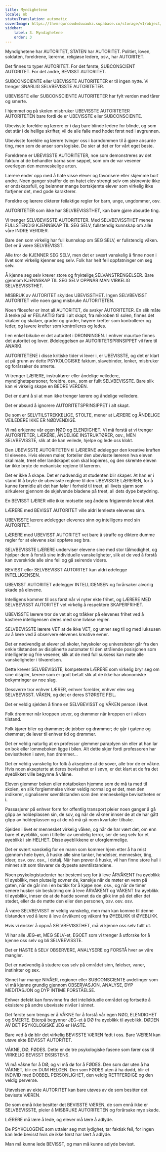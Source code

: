 ```yaml
---
title: Myndighetene
locale: nb
statusTranslation: automatic
coverImage: https://lhvmrqwrcowdvduuaukz.supabase.co/storage/v1/object/public/strapi-uploads/small_cover-educacion-fundamental.webp-2d51a7828a2b1309555be27f7e2a61a0.webp
sidebar:
    label: 3. Myndighetene
    order: 3
---
```

Myndighetene har AUTORITET, STATEN har AUTORITET. Politiet, loven, soldaten, foreldrene, lærerne, religiøse ledere, osv., har AUTORITET.

Det finnes to typer AUTORITET. For det første, SUBCONSCIENT AUTORITET. For det andre, BEVISST AUTORITET.

SUBCONSCIENTE eller UBEVISSTE AUTORITETER er til ingen nytte. Vi trenger SNARLIG SELVBEVISSTE AUTORITETER.

UBEVISSTE eller SUBCONSCIENTE AUTORITETER har fylt verden med tårer og smerte.

I hjemmet og på skolen misbruker UBEVISSTE AUTORITETER AUTORITETEN bare fordi de er UBEVISSTE eller SUBCONSCIENTE.

Ubevisste foreldre og lærere er i dag bare blinde ledere for blinde, og som det står i de hellige skrifter, vil de alle falle med hodet først ned i avgrunnen.

Ubevisste foreldre og lærere tvinger oss i barndommen til å gjøre absurde ting, men som de anser som logiske. De sier at det er for vårt eget beste.

Foreldrene er UBEVISSTE AUTORITETER, noe som demonstreres av det faktum at de behandler barna som søppel, som om de var vesener overlegen den menneskelige arten.

Lærere ender opp med å hate visse elever og favorisere eller skjemme bort andre. Noen ganger straffer de en hatet elev strengt selv om sistnevnte ikke er ondskapsfull, og belønner mange bortskjemte elever som virkelig ikke fortjener det, med gode karakterer.

Foreldre og lærere dikterer feilaktige regler for barn, unge, ungdommer, osv.

AUTORITETER som ikke har SELVBEVISSTHET, kan bare gjøre absurde ting.

Vi trenger SELVBEVISSTE AUTORITETER. Med SELVBEVISSTHET menes FULLSTENDIG KJENNSKAP TIL SEG SELV, fullstendig kunnskap om alle våre INDRE VERDIER.

Bare den som virkelig har full kunnskap om SEG SELV, er fullstendig våken. Det er å være SELVBEVISST.

Alle tror de KJENNER SEG SELV, men det er svært vanskelig å finne noen i livet som virkelig kjenner seg selv. Folk har helt feil oppfatninger om seg selv.

Å kjenne seg selv krever store og fryktelige SELVANSTRENGELSER. Bare gjennom KJENNSKAP TIL SEG SELV OPPNÅR MAN VIRKELIG SELVBEVISSTHET.

MISBRUK av AUTORITET skyldes UBEVISSTHET. Ingen SELVBEVISST AUTORITET ville noen gang misbruke AUTORITETEN.

Noen filosofer er imot all AUTORITET, de avskyr AUTORITETER. En slik måte å tenke på er FEILAKTIG fordi i alt skapt, fra mikroben til solen, finnes det skalaer og skalaer, grader og grader, høyere krefter som kontrollerer og leder, og lavere krefter som kontrolleres og ledes.

I en enkel bikube er det autoritet i DRONNINGEN. I enhver maurtue finnes det autoritet og lover. Ødeleggelsen av AUTORITETSPRINSIPPET vil føre til ANARKI.

AUTORITETENE i disse kritiske tider vi lever i, er UBEVISSTE, og det er klart at på grunn av dette PSYKOLOGISKE faktum, slavebinder, lenker, misbruker og forårsaker de smerte.

Vi trenger LÆRERE, instruktører eller åndelige veiledere, myndighetspersoner, foreldre, osv., som er fullt SELVBEVISSTE. Bare slik kan vi virkelig skape en BEDRE VERDEN.

Det er dumt å si at man ikke trenger lærere og åndelige veiledere.

Det er absurd å ignorere AUTORITETSPRINSIPPET i alt skapt.

De som er SELVTILSTREKKELIGE, STOLTE, mener at LÆRERE og ÅNDELIGE VEILEDERE IKKE ER NØDVENDIGE.

Vi må erkjenne vår egen NØD og ELENDIGHET. Vi må forstå at vi trenger AUTORITETER, LÆRERE, ÅNDELIGE INSTRUKTØRER, osv., MEN SELVBEVISSTE, slik at de kan veilede, hjelpe og lede oss klokt.

Den UBEVISSTE AUTORITETEN til LÆRERNE ødelegger den kreative kraften til elevene. Hvis eleven maler, forteller den ubevisste læreren hva eleven skal male, treet eller landskapet som skal kopieres, og den skremte eleven tør ikke bryte de mekaniske reglene til læreren.

Det er ikke å skape. Det er nødvendig at studenten blir skaper. At han er i stand til å bryte de ubevisste reglene til den UBEVISSTE LÆREREN, for å kunne formidle alt det han føler i forhold til treet, all livets sjarm som sirkulerer gjennom de skjelvende bladene på treet, all dets dype betydning.

En BEVISST LÆRER ville ikke motsette seg åndens frigjørende kreativitet.

LÆRERE med BEVISST AUTORITET ville aldri lemleste elevenes sinn.

UBEVISSTE lærere ødelegger elevenes sinn og intelligens med sin AUTORITET.

LÆRERE med UBEVISST AUTORITET vet bare å straffe og diktere dumme regler for at elevene skal oppføre seg bra.

SELVBEVISSTE LÆRERE underviser elevene sine med stor tålmodighet, og hjelper dem å forstå sine individuelle vanskeligheter, slik at de ved å forstå kan overskride alle sine feil og gå seirende videre.

BEVISST eller SELVBEVISST AUTORITET kan aldri ødelegge INTELLIGENSEN.

UBEVISST AUTORITET ødelegger INTELLIGENSEN og forårsaker alvorlig skade på elevene.

Intelligens kommer til oss først når vi nyter ekte frihet, og LÆRERE MED SELVBEVISST AUTORITET vet virkelig å respektere SKAPERFRIHET.

UBEVISSTE lærere tror de vet alt og tråkker på elevenes frihet ved å kastrere intelligensen deres med sine livløse regler.

SELVBEVISSTE lærere VET at de ikke VET, og unner seg til og med luksusen av å lære ved å observere elevenes kreative evner.

Det er nødvendig at elever på skoler, høyskoler og universiteter går fra den enkle tilstanden av disiplinerte automater til den strålende posisjonen som intelligente og frie vesener, slik at de med full suksess kan møte alle vanskeligheter i tilværelsen.

Dette krever SELVBEVISSTE, kompetente LÆRERE som virkelig bryr seg om sine disipler, lærere som er godt betalt slik at de ikke har økonomiske bekymringer av noe slag.

Dessverre tror enhver LÆRER, enhver forelder, enhver elev seg SELVBEVISST. VÅKEN, og det er deres STØRSTE FEIL.

Det er veldig sjelden å finne en SELVBEVISST og VÅKEN person i livet.

Folk drømmer når kroppen sover, og drømmer når kroppen er i våken tilstand.

Folk kjører biler og drømmer; de jobber og drømmer; de går i gatene og drømmer; de lever til enhver tid og drømmer.

Det er veldig naturlig at en professor glemmer paraplyen sin eller at han lar en bok eller lommeboken ligge i bilen. Alt dette skjer fordi professoren har bevisstheten i søvn, han drømmer...

Det er veldig vanskelig for folk å akseptere at de sover, alle tror de er våkne. Hvis noen aksepterte at deres bevissthet er i søvn, er det klart at de fra det øyeblikket ville begynne å våkne.

Eleven glemmer boken eller notatboken hjemme som de må ta med til skolen, en slik forglemmelse virker veldig normal og er det, men den indikerer, signaliserer søvntilstanden som den menneskelige bevisstheten er i.

Passasjerer på enhver form for offentlig transport pleier noen ganger å gå glipp av holdeplassen sin, de sov, og når de våkner innser de at de har gått glipp av holdeplassen og at de nå må gå noen kvartaler tilbake.

Sjelden i livet er mennesket virkelig våken, og når de har vært det, om enn bare et øyeblikk, som i tilfeller av uendelig terror, ser de seg selv for et øyeblikk i sin HELHET. Disse øyeblikkene er uforglemmelige.

Det er svært vanskelig for en mann som kommer hjem etter å ha reist gjennom hele byen, å huske alle sine tanker, hendelser, mennesker, ting, ideer, osv. osv. osv., i detalj. Når han prøver å huske, vil han finne store hull i minnet sitt som tilsvarer de dypeste søvntilstandene.

Noen psykologistudenter har bestemt seg for å leve ÅRVÅKENT fra øyeblikk til øyeblikk, men plutselig sovner de, kanskje når de møter en venn på gaten, når de går inn i en butikk for å kjøpe noe, osv., og når de timer senere husker sin beslutning om å leve ÅRVÅKENT og VÅKENT fra øyeblikk til øyeblikk, innser de at de hadde sovnet da de gikk inn på det eller det stedet, eller da de møtte den eller den personen, osv. osv. osv.

Å være SELVBEVISST er veldig vanskelig, men man kan komme til denne tilstanden ved å lære å leve årvåkent og våkent fra ØYEBLIKK til ØYEBLIKK.

Hvis vi ønsker å oppnå SELVBEVISSTHET, må vi kjenne oss selv fullt ut.

Vi har alle JEG-et, MEG SELV-et, EGOET som vi trenger å utforske for å kjenne oss selv og bli SELVBEVISSTE.

Det er HASTE å SELV OBSERVERE, ANALYSERE og FORSTÅ hver av våre mangler.

Det er nødvendig å studere oss selv på området sinn, følelser, vaner, instinkter og sex.

Sinnet har mange NIVÅER, regioner eller SUBCONSCIENTE avdelinger som vi må kjenne grundig gjennom OBSERVASJON, ANALYSE, DYP MEDITASJON og DYP INTIME FORSTÅELSE.

Enhver defekt kan forsvinne fra det intellektuelle området og fortsette å eksistere på andre ubevisste nivåer i sinnet.

Det første som trengs er å VÅKNE for å forstå vår egen NØD, ELENDIGHET og SMERTE. Etterpå begynner JEG-et å DØ fra øyeblikk til øyeblikk. DØDEN AV DET PSYKOLOGISKE JEG er HASTE.

Bare ved å dø blir det virkelig BEVISSTE VÆREN født i oss. Bare VÆREN kan utøve ekte BEVISST AUTORITET.

VÅKNE, DØ, FØDES. Dette er de tre psykologiske fasene som fører oss til VIRKELIG BEVISST EKSISTENS.

Vi må våkne for å DØ, og vi må dø for å FØDES. Den som dør uten å ha VÅKNET, blir en DUM HELGEN. Den som FØDES uten å ha dødd, blir et INDIVID med DOBBEL PERSONLIGHET, den veldig RETTFERDIGE og den veldig perverse.

Utøvelsen av ekte AUTORITET kan bare utøves av de som besitter det bevisste VÆREN.

De som ennå ikke besitter det BEVISSTE VÆREN, de som ennå ikke er SELVBEVISSTE, pleier å MISBRUKE AUTORITETEN og forårsake mye skade.

LÆRERE må lære å lede, og elever må lære å adlyde.

De PSYKOLOGENE som uttaler seg mot lydighet, tar faktisk feil, for ingen kan lede bevisst hvis de ikke først har lært å adlyde.

Man må kunne lede BEVISST, og man må kunne adlyde bevisst.

